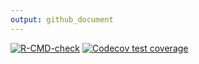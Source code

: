 ```yaml
---
output: github_document
---
```


<!-- badges: start -->
[![R-CMD-check](https://github.com/majazaloznik/ddvR/workflows/R-CMD-check/badge.svg)](https://github.com/majazaloznik/ddvR/actions)
[![Codecov test coverage](https://codecov.io/gh/majazaloznik/ddvR/branch/master/graph/badge.svg)](https://app.codecov.io/gh/majazaloznik/ddvR?branch=master)
<!-- badges: end -->
